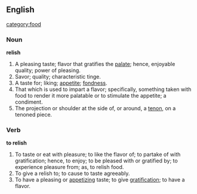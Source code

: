 ==English==
[[category:food]]
===Noun===

'''relish'''

#A pleasing taste; flavor that gratifies the [[palate]]; hence, enjoyable quality; power of pleasing.
#Savor; quality; characteristic tinge.
#A taste for; liking; [[appetite]]; [[fondness]].
#That which is used to impart a flavor; specifically, something taken with food to render it more palatable or to stimulate the appetite; a condiment.
#The projection or shoulder at the side of, or around, a [[tenon]], on a tenoned piece.

===Verb===

'''to relish'''

#To taste or eat with pleasure; to like the flavor of; to partake of with gratification; hence, to enjoy; to be pleased with or gratified by; to experience pleasure from; as, to relish food.
#To give a relish to; to cause to taste agreeably.
#To have a pleasing or [[appetizing]] taste; to give [[gratification]]; to have a flavor.